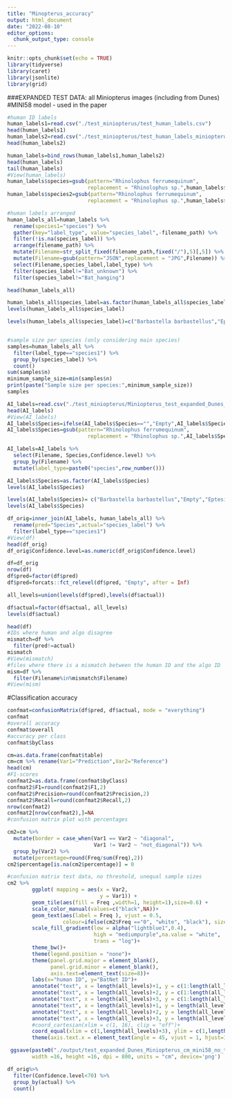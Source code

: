 ---
title: "Minopterus_accuracy"
output: html_document
date: "2022-08-10"
editor_options: 
  chunk_output_type: console
---

```{r setup, include=FALSE}
knitr::opts_chunk$set(echo = TRUE)
library(tidyverse)
library(caret)
library(jsonlite)
library(grid)
```

###EXPANDED TEST DATA: all Miniopterus images (including from Dunes)
#MINI58 model - used in the paper

```{r human_expanded_Dunes}
#human ID labels
human_labels1=read.csv("./test_miniopterus/test_human_labels.csv")
head(human_labels1)
human_labels2=read.csv("./test_miniopterus/test_human_labels_miniopterus.csv")
head(human_labels2)

human_labels=bind_rows(human_labels1,human_labels2)
head(human_labels)
tail(human_labels)
#View(human_labels)
human_labels$species=gsub(pattern="Rhinolophus ferrumequinum", 
                          replacement = "Rhinolophus sp.",human_labels$species)
human_labels$species2=gsub(pattern="Rhinolophus ferrumequinum", 
                          replacement = "Rhinolophus sp.",human_labels$species2)

#human labels arranged
human_labels_all=human_labels %>% 
  rename(species1="species") %>% 
  gather(key="label_type", value="species_label",-filename_path) %>% 
  filter(!is.na(species_label)) %>% 
  arrange(filename_path) %>% 
  mutate(Filename=str_split_fixed(filename_path,fixed("/"),5)[,5]) %>% 
  mutate(Filename=gsub(pattern="JSON",replacement = "JPG",Filename)) %>% 
  select(Filename,species_label,label_type) %>% 
  filter(species_label!="Bat_unknown") %>% 
  filter(species_label!="Bat_hanging")

head(human_labels_all)

human_labels_all$species_label=as.factor(human_labels_all$species_label)
levels(human_labels_all$species_label)

levels(human_labels_all$species_label)=c("Barbastella barbastellus","Eptesicus serotinus","Miniopterus schreibersii","Myotis bechsteinii","Myotis dasycneme","Myotis daubentonii","Myotis emarginatus","Myotis myotis","Myotis brandtii", "Myotis nattereri","Nyctalus noctula","Pipistrellus sp.","Plecotus sp.","Rhinolophus sp.")


#sample size per species (only considering main species)
samples=human_labels_all %>% 
  filter(label_type=="species1") %>% 
  group_by(species_label) %>% 
  count() 
sum(samples$n)
minimum_sample_size=min(samples$n)
print(paste("Sample size per species:",minimum_sample_size))
samples
```


```{r AI_expanded_Dunes}
AI_labels=read.csv("./test_miniopterus/Miniopterus_test_expanded_Dunes_E10_LR0001_Mini58.csv", sep=";")
head(AI_labels)
#View(AI_labels)
AI_labels$Species=ifelse(AI_labels$Species=="","Empty",AI_labels$Species)
AI_labels$Species=gsub(pattern="Rhinolophus ferrumequinum", 
                          replacement = "Rhinolophus sp.",AI_labels$Species)

AI_labels=AI_labels %>% 
  select(Filename, Species,Confidence.level) %>% 
  group_by(Filename) %>% 
  mutate(label_type=paste0("species",row_number()))

AI_labels$Species=as.factor(AI_labels$Species)
levels(AI_labels$Species)

levels(AI_labels$Species)= c("Barbastella barbastellus","Empty","Eptesicus serotinus","Miniopterus schreibersii","Myotis bechsteinii","Myotis dasycneme","Myotis daubentonii","Myotis emarginatus","Myotis myotis","Myotis brandtii","Myotis nattereri","Nyctalus noctula","Pipistrellus sp.","Plecotus sp.","Rhinolophus sp.")
levels(AI_labels$Species)

```

```{r merged_table_expanded_Dunes}
df_orig=inner_join(AI_labels, human_labels_all) %>% 
  rename(pred="Species",actual="species_label") %>% 
  filter(label_type=="species1")
#View(df)
head(df_orig)
df_orig$Confidence.level=as.numeric(df_orig$Confidence.level)

df=df_orig
nrow(df)
df$pred=factor(df$pred)
df$pred=forcats::fct_relevel(df$pred, "Empty", after = Inf)

all_levels=union(levels(df$pred),levels(df$actual))

df$actual=factor(df$actual, all_levels)
levels(df$actual)

head(df)
#IDs where human and algo disagree
mismatch=df %>% 
  filter(pred!=actual)
mismatch
#View(mismatch)
#files where there is a mismatch between the human ID and the algo ID
mism=df %>% 
  filter(Filename%in%mismatch$Filename)
#View(mism)
```

#Classification accuracy
```{r confusion_matrix_Dunes}
confmat=confusionMatrix(df$pred, df$actual, mode = "everything")
confmat
#overall accuracy
confmat$overall
#accuracy per class
confmat$byClass
```

```{r cm_plot_percentage_Dunes}
cm=as.data.frame(confmat$table)
cm=cm %>% rename(Var1="Prediction",Var2="Reference")
head(cm)
#F1-scores
confmat2=as.data.frame(confmat$byClass)
confmat2$F1=round(confmat2$F1,2)
confmat2$Precision=round(confmat2$Precision,2)
confmat2$Recall=round(confmat2$Recall,2)
nrow(confmat2)
confmat2[nrow(confmat2),]=NA
#confusion matrix plot with percentages

cm2=cm %>% 
  mutate(border = case_when(Var1 == Var2 ~ "diagonal", 
                            Var1 != Var2 ~ "not_diagonal")) %>% 
  group_by(Var2) %>% 
  mutate(percentage=round(Freq/sum(Freq),2))
cm2$percentage[is.na(cm2$percentage)] = 0

```

```{r cm_test_final_Dunes}
#confusion matrix test data, no threshold, unequal sample sizes
cm2 %>% 
        ggplot( mapping = aes(x = Var2,
                              y = Var1)) +
        geom_tile(aes(fill = Freq ,width=1, height=1),size=0.6) +
        scale_color_manual(values=c("black",NA))+ 
        geom_text(aes(label = Freq ), vjust = 0.5,
                  colour=ifelse(cm2$Freq =="0", "white", "black"), size=2.5) +
        scale_fill_gradient(low = alpha("lightblue1",0.4),
                            high = "mediumpurple",na.value = "white",
                            trans = "log")+
        theme_bw()+
        theme(legend.position = "none")+
        theme(panel.grid.major = element_blank(), 
              panel.grid.minor = element_blank(),
              axis.text=element_text(size=8))+
        labs(x="human ID", y="BatNet ID")+
        annotate("text", x = length(all_levels)+1, y = c(1:length(all_levels)), label = confmat2$F1,size=2.5)+
        annotate("text", x = length(all_levels)+2, y = c(1:length(all_levels)), label = confmat2$Precision,size=2.5)+
        annotate("text", x = length(all_levels)+3, y = c(1:length(all_levels)), label = confmat2$Recall,size=2.5)+
        annotate("text", x = length(all_levels)+1, y = length(all_levels)+1, label ="F1-score", size=2.5,angle=45,vjust=0,hjust=0.4)+
        annotate("text", x = length(all_levels)+2, y = length(all_levels)+1, label ="Precision",size=2.5,angle=45,vjust=0,hjust=0.4)+
        annotate("text", x = length(all_levels)+3, y = length(all_levels)+1, label ="Recall",size=2.5,angle=45,vjust=0,hjust=0.4)+
        #coord_cartesian(xlim = c(1, 16), clip = "off")+
        coord_equal(xlim = c(1,length(all_levels)+3), ylim = c(1,length(all_levels)),expand=T,clip = "off")+
        theme(axis.text.x = element_text(angle = 45, vjust = 1, hjust=1))

 ggsave(paste0("./output/test_expanded_Dunes_Miniopterus_cm_mini58_no_th.png"),
        width =16, height =16, dpi = 800, units = "cm", device='png')

df_orig%>% 
  filter(Confidence.level<70) %>% 
  group_by(actual) %>% 
  count() 
```
